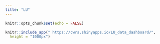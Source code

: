 ---
title: "LU"
---



```{r setup, include=FALSE}
knitr::opts_chunk$set(echo = FALSE)
```




```{r, echo= FALSE, layout="l-page", fig.cap = "Link to Live Site:  https://cwrs.shinyapps.io/LU_data_dashboard/" }
knitr::include_app(" https://cwrs.shinyapps.io/LU_data_dashboard/",
  height = "1000px")
```

